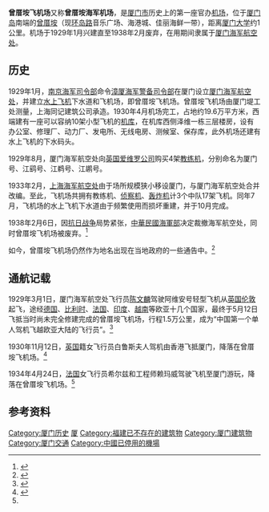 {{Airport infobox
| box-width        = 
| airport_name     = 曾厝垵飞机场
| nativename       =
| photo            =
| photosize        = 250px
| caption          =
| type             = 軍用
| run by           = 厦门海军航空处
| opened           = 1929年1月
| closed           = 1938年2月6日
| city             = [[厦门市|厦门市]]
| location         =
| distance_to_city =
| elevation        = 
| website          = 
| IATA             = 
| ICAO             = 
| FAA              = 
| LID              = 
| coordinates      = 
| runway1_heading  =
| runway1_feet     =
| runway1_meter    =
| runway1_surface  =
| helipad1         =
| helipad1_feet    =
| helipad1_meter   = 
| helipad1_surface = 
| stat_year        =
| stat_passenger   =
| stat_cargo       = 
| stat_flight      =
| stat1-header     =
| stat1-data       =
| footnotes        =
}}
'''曾厝垵飞机场'''又称'''曾厝垵海军机场'''，是[[厦门市|厦门市]]历史上的第一座官办[[机场|机场]]，位于[[厦门岛|厦门岛]]南端的[[曾厝垵|曾厝垵]]（现[[环岛路|环岛路]]音乐广场、海港城、佳丽海鲜一带），距离[[厦门大学|厦门大学]]约1公里。机场于1929年1月兴建直至1938年2月废弃，在用期间隶属于[[厦门海军航空处|厦门海军航空处]]。

== 历史 ==

1929年1月，[[南京海军司令部|南京海军司令部]]命令[[漳厦海军警备司令部|漳厦海军警备司令部]]在厦门设立[[厦门海军航空处|厦门海军航空处]]，并建立[[水上飞机|水上飞机]]下水道和飞机场，即曾厝垵飞机场。曾厝垵飞机场由厦门堤工处测量，上海同记建筑公司承造。1930年4月机场完工，占地约19.6万平方米，西端建有一座可以容纳10架小型飞机的[[机库|机库]]，在机库西侧泽维一栋三层楼房，设有办公室、修理厂、动力厂、发电所、无线电房、测候室、保存库，此外机场还建有水上飞机的下水码头。

1929年8月，厦门海军航空处向[[英国|英国]][[爱维罗公司|爱维罗公司]]购买4架[[教练机|教练机]]，分别命名为厦门号、江鹞号、江鹈号、江鹕号。

1933年2月，[[上海海军航空处|上海海军航空处]]由于场所规模狭小移设厦门，与厦门海军航空处合并改编。至此，飞机场共拥有教练机、[[侦察机|侦察机]]、[[轰炸机|轰炸机]]计3个中队17架飞机。同年7月，飞机场的水上飞机下水道由于频繁使用而损坏重建，并于10月完成。

1938年2月6日，因[[抗日战争|抗日战争]]局势紧张，[[中華民國海軍部|中華民國海軍部]]决定裁撤海军航空处，同时曾厝垵飞机场被废弃。<ref name="xmjtz">{{cite book |title=厦门交通志 |editor=厦门交通志编纂委员会 |location=北京 |publisher=人民交通出版社 |isbn=7-11400-728-0 |pages=198—200 }}</ref>

如今，曾厝垵飞机场仍然作为地名出现在当地政府的一些通告中。<ref>{{cite web |url=http://www.xm.gov.cn/sm/wxts/200803/t20080310_201362.htm |title=厦门电业局停电通告 |publisher=厦门市人民政府 |accessdate=2009-04-04 |archive-date=2019-06-05 |archive-url=https://web.archive.org/web/20190605142658/http://www.xm.gov.cn/sm/wxts/200803/t20080310_201362.htm |dead-url=no }}</ref>

== 通航记载 ==
1929年3月1日，厦门海军航空处飞行员[[陈文麟|陈文麟]]驾驶阿维安号轻型飞机从[[英国|英国]][[伦敦|伦敦]]起飞，途经[[威瑪共和國|德国]]、[[比利时|比利时]]、[[法国|法国]]、[[英屬印度|印度]]、[[法屬印度支那|越南]]等欧亚十几个国家，最终于5月12日飞抵当时尚未完全修建完成的曾厝垵飞机场，行程1.5万公里，成为“中国第一个单人驾机飞越欧亚大陆的飞行员”。<ref>{{cite news |url=http://www.xmnn.cn/dzbk/xmrb/20081109/200811/t20081109_785568.htm |title=两岸三通最早从厦门起航 |publisher=厦门日报 |date=2008-11-09 |accessdate=2009-04-04 |archive-date=2016-03-04 |archive-url=https://web.archive.org/web/20160304192739/http://www.xmnn.cn/dzbk/xmrb/20081109/200811/t20081109_785568.htm |dead-url=no }}</ref>

1930年11月12日，[[英国|英国]]籍女飞行员白鲁斯夫人驾机由香港飞抵厦门，降落在曾厝垵飞机场。<ref>{{cite web|url=http://www.xiagc.com.cn/web/memorabilia.htm |title=大事记 |publisher=厦门国际航空港集团 |accessdate=2009-04-04 |deadurl=yes |archiveurl=https://web.archive.org/web/20090210111140/http://xiagc.com.cn/web/memorabilia.htm |archivedate=2009-02-10 }}</ref>

1934年4月24日，[[法国|法国]]女飞行员希尔兹和工程师赖玛威驾驶飞机至厦门游玩，降落在曾厝垵飞机场。<ref name="xmjtz" />

== 参考资料 ==
{{reflist}}
{{福建机场}}


[[Category:厦门历史|Category:厦门历史]]
[[Category:福建機場|厦]]
[[Category:福建已不存在的建筑物|Category:福建已不存在的建筑物]]
[[Category:厦门建筑物|Category:厦门建筑物]]
[[Category:厦门交通|Category:厦门交通]]
[[Category:中國已停用的機場|Category:中國已停用的機場]]